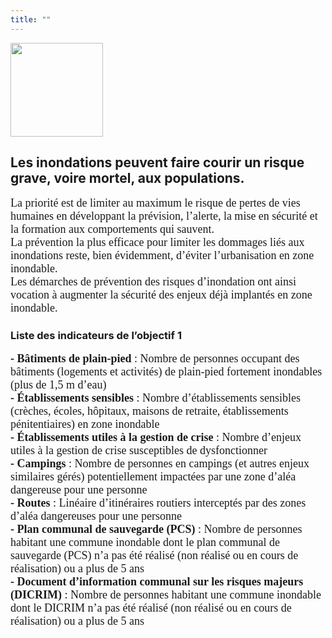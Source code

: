 ```yaml
---
title: ""
---
```

<img src="images/Objectif1.png" height="150px" width="148px" align="center" style="float:center; margin-right:1000px;"/>

## Les inondations peuvent faire courir un risque grave, voire mortel, aux populations.

<p align="justify">

<font size="4.5px" face="calibri"> La priorité est de limiter au maximum le risque de pertes de vies humaines en développant la prévision, l'alerte, la mise en sécurité et la formation aux comportements qui sauvent.</br> La prévention la plus efficace pour limiter les dommages liés aux inondations reste, bien évidemment, d'éviter l'urbanisation en zone inondable. </br> Les démarches de prévention des risques d'inondation ont ainsi vocation à augmenter la sécurité des enjeux déjà implantés en zone inondable. </font>

</p>

### Liste des indicateurs de l'objectif 1

<p align="justify">

<font size="4.5px" face="calibri"> <b>- Bâtiments de plain-pied</b> : Nombre de personnes occupant des bâtiments (logements et activités) de plain-pied fortement inondables (plus de 1,5 m d’eau) <br/> <b>- Établissements sensibles</b> : Nombre d’établissements sensibles (crèches, écoles, hôpitaux, maisons de retraite, établissements pénitentiaires) en zone inondable <br/> <b>- Établissements utiles à la gestion de crise</b> : Nombre d’enjeux utiles à la gestion de crise susceptibles de dysfonctionner <br/> <b>- Campings </b> : Nombre de personnes en campings (et autres enjeux similaires gérés) potentiellement impactées par une zone d’aléa dangereuse pour une personne <br/> <b>- Routes</b> : Linéaire d’itinéraires routiers interceptés par des zones d’aléa dangereuses pour une personne <br/> <b>- Plan communal de sauvegarde (PCS)</b> : Nombre de personnes habitant une commune inondable dont le plan communal de sauvegarde (PCS) n’a pas été réalisé (non réalisé ou en cours de réalisation) ou a plus de 5 ans <br/> <b>- Document d'information communal sur les risques majeurs (DICRIM)</b> : Nombre de personnes habitant une commune inondable dont le DICRIM n’a pas été réalisé (non réalisé ou en cours de réalisation) ou a plus de 5 ans <br/>

</font>

</p>